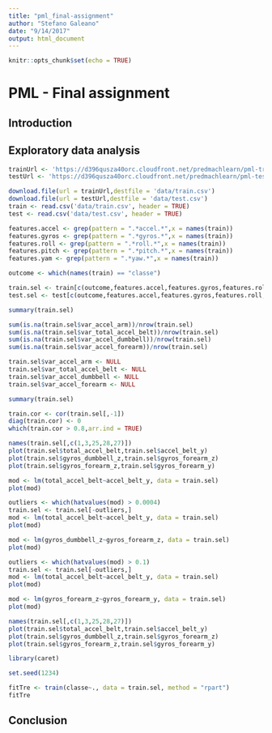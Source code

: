 ```yaml
---
title: "pml_final-assignment"
author: "Stefano Galeano"
date: "9/14/2017"
output: html_document
---
```



```r
knitr::opts_chunk$set(echo = TRUE)
```

# PML - Final assignment

## Introduction

## Exploratory data analysis

```r
trainUrl <- 'https://d396qusza40orc.cloudfront.net/predmachlearn/pml-training.csv'
testUrl <- 'https://d396qusza40orc.cloudfront.net/predmachlearn/pml-testing.csv'

download.file(url = trainUrl,destfile = 'data/train.csv')
download.file(url = testUrl,destfile = 'data/test.csv')
train <- read.csv('data/train.csv', header = TRUE)
test <- read.csv('data/test.csv', header = TRUE)
```

```r
features.accel <- grep(pattern = ".*accel.*",x = names(train))
features.gyros <- grep(pattern = ".*gyros.*",x = names(train))
features.roll <- grep(pattern = ".*roll.*",x = names(train))
features.pitch <- grep(pattern = ".*pitch.*",x = names(train))
features.yam <- grep(pattern = ".*yaw.*",x = names(train))

outcome <- which(names(train) == "classe")

train.sel <- train[c(outcome,features.accel,features.gyros,features.roll,features.pitch,features.yam)]
test.sel <- test[c(outcome,features.accel,features.gyros,features.roll,features.pitch,features.yam)]
```

```r
summary(train.sel)

sum(is.na(train.sel$var_accel_arm))/nrow(train.sel)
sum(is.na(train.sel$var_total_accel_belt))/nrow(train.sel)
sum(is.na(train.sel$var_accel_dumbbell))/nrow(train.sel)
sum(is.na(train.sel$var_accel_forearm))/nrow(train.sel)

train.sel$var_accel_arm <- NULL
train.sel$var_total_accel_belt <- NULL
train.sel$var_accel_dumbbell <- NULL
train.sel$var_accel_forearm <- NULL

summary(train.sel)
```

```r
train.cor <- cor(train.sel[,-1])
diag(train.cor) <- 0
which(train.cor > 0.8,arr.ind = TRUE)
```

```r
names(train.sel[,c(1,3,25,28,27)])
plot(train.sel$total_accel_belt,train.sel$accel_belt_y)
plot(train.sel$gyros_dumbbell_z,train.sel$gyros_forearm_z)
plot(train.sel$gyros_forearm_z,train.sel$gyros_forearm_y)
```

```r
mod <- lm(total_accel_belt~accel_belt_y, data = train.sel)
plot(mod)

outliers <- which(hatvalues(mod) > 0.0004)
train.sel <- train.sel[-outliers,]
mod <- lm(total_accel_belt~accel_belt_y, data = train.sel)
plot(mod)
```

```r
mod <- lm(gyros_dumbbell_z~gyros_forearm_z, data = train.sel)
plot(mod)

outliers <- which(hatvalues(mod) > 0.1)
train.sel <- train.sel[-outliers,]
mod <- lm(total_accel_belt~accel_belt_y, data = train.sel)
plot(mod)
```

```r
mod <- lm(gyros_forearm_z~gyros_forearm_y, data = train.sel)
plot(mod)
```

```r
names(train.sel[,c(1,3,25,28,27)])
plot(train.sel$total_accel_belt,train.sel$accel_belt_y)
plot(train.sel$gyros_dumbbell_z,train.sel$gyros_forearm_z)
plot(train.sel$gyros_forearm_z,train.sel$gyros_forearm_y)
```

```r
library(caret)

set.seed(1234)

fitTre <- train(classe~., data = train.sel, method = "rpart")
fitTre
```
## Conclusion
